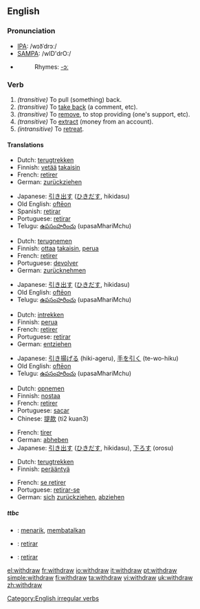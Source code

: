 ==English==

===Pronunciation===
*[[w:IPA|IPA]]: /wɪðˈdrɔː/
*[[w:SAMPA|SAMPA]]: /wID'drO:/
*{{audio|en-us-withdraw.ogg|Audio (US)}}
*:Rhymes: [[Rhymes:English:-ɔː|-ɔː]]

===Verb===
{{en-verb|withdraws|withdrawing|withdrew|withdrawn}}

# ''(transitive)'' To pull (something) back.
# ''(transitive)'' To [[take back]] (a comment, etc).
# ''(transitive)'' To [[remove]], to stop providing (one's support, etc).
# ''(transitive)'' To [[extract]] (money from an account).
# ''(intransitive)'' To [[retreat]].

====Translations====
{{trans-top|pull back}}
*Dutch: [[terugtrekken]]
*Finnish: [[vetää]] [[takaisin]]
*French: [[retirer]]
*German: [[zurückziehen]]
{{trans-mid}}
*Japanese: [[引き出す]] ([[ひきだす]], hikidasu)
*Old English: [[ofteon|oftēon]]
*Spanish: [[retirar]]
*Portuguese: [[retirar]]
*Telugu: [[ఉపసంహరించు]] (upasaMhariMchu)
{{trans-bottom}}

{{trans-top|take back}}
*Dutch: [[terugnemen]]
*Finnish: [[ottaa]] [[takaisin]], [[perua]]
*French: [[retirer]]
*Portuguese: [[devolver]]
*German: [[zurücknehmen]]
{{trans-mid}}
*Japanese: [[引き出す]] ([[ひきだす]], hikidasu)
*Old English: [[ofteon|oftēon]]
*Telugu: [[ఉపసంహరించు]] (upasaMhariMchu)
{{trans-bottom}}

{{trans-top|remove, stop providing}}
*Dutch: [[intrekken]]
*Finnish: [[perua]]
*French: [[retirer]]
*Portuguese: [[retirar]]
*German: [[entziehen]]
{{trans-mid}}
*Japanese: [[引き揚げる]] (hiki-ageru), [[手を引く]] (te-wo-hiku)
*Old English: [[ofteon|oftēon]]
*Telugu: [[ఉపసంహరించు]] (upasaMhariMchu)
{{trans-bottom}}

{{trans-top|extract (money from an account)}}
*Dutch: [[opnemen]]
*Finnish: [[nostaa]]
*French: [[retirer]]
*Portuguese: [[sacar]]
*Chinese: [[提款]] (ti2 kuan3)
{{trans-mid}}
*French: [[tirer]]
*German: [[abheben]]
*Japanese: [[引き出す]] ([[ひきだす]], hikidasu), [[下ろす]] (orosu)
{{trans-bottom}}

{{trans-top|retreat}}
*Dutch: [[terugtrekken]]
*Finnish: [[perääntyä]]
{{trans-mid}}
*French: [[se retirer]]
*Portuguese: [[retirar-se]]
*German: [[sich]] [[zurückziehen]], [[abziehen]]
{{trans-bottom}}

{{rfc-header|ttbc}}
=====ttbc=====
{{checktrans}}
*{{ttbc|Indonesian}}: [[tarik|menarik]], [[batal|membatalkan]]
*{{ttbc|Spanish}}: [[retirar]]
*{{ttbc|Portuguese}}: [[retirar]]

[[Category:English irregular verbs]]

[[el:withdraw]]
[[fr:withdraw]]
[[io:withdraw]]
[[it:withdraw]]
[[pt:withdraw]]
[[simple:withdraw]]
[[fi:withdraw]]
[[ta:withdraw]]
[[vi:withdraw]]
[[uk:withdraw]]
[[zh:withdraw]]